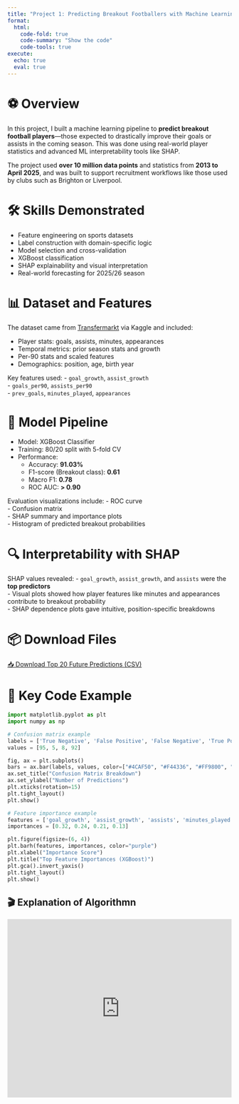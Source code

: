 ```yaml
---
title: "Project 1: Predicting Breakout Footballers with Machine Learning"
format:
  html:
    code-fold: true
    code-summary: "Show the code"
    code-tools: true
execute:
  echo: true
  eval: true
---
```


# ⚽ Overview

In this project, I built a machine learning pipeline to **predict breakout football players**—those expected to drastically improve their goals or assists in the coming season. This was done using real-world player statistics and advanced ML interpretability tools like SHAP.

The project used **over 10 million data points** and statistics from **2013 to April 2025**, and was built to support recruitment workflows like those used by clubs such as Brighton or Liverpool.

# 🛠️ Skills Demonstrated

- Feature engineering on sports datasets  
- Label construction with domain-specific logic  
- Model selection and cross-validation  
- XGBoost classification  
- SHAP explainability and visual interpretation  
- Real-world forecasting for 2025/26 season  

# 📊 Dataset and Features

The dataset came from [Transfermarkt](https://www.transfermarkt.com/) via Kaggle and included:

- Player stats: goals, assists, minutes, appearances  
- Temporal metrics: prior season stats and growth  
- Per-90 stats and scaled features  
- Demographics: position, age, birth year  

Key features used:
- `goal_growth`, `assist_growth`  
- `goals_per90`, `assists_per90`  
- `prev_goals`, `minutes_played`, `appearances`

# 🤖 Model Pipeline

- Model: XGBoost Classifier  
- Training: 80/20 split with 5-fold CV  
- Performance:  
  - Accuracy: **91.03%**  
  - F1-score (Breakout class): **0.61**  
  - Macro F1: **0.78**  
  - ROC AUC: **> 0.90**  

Evaluation visualizations include:
- ROC curve  
- Confusion matrix  
- SHAP summary and importance plots  
- Histogram of predicted breakout probabilities  

# 🔍 Interpretability with SHAP

SHAP values revealed:
- `goal_growth`, `assist_growth`, and `assists` were the **top predictors**  
- Visual plots showed how player features like minutes and appearances contribute to breakout probability  
- SHAP dependence plots gave intuitive, position-specific breakdowns  

# 📦 Download Files

<a href="../top_20_future_predicted_breakouts_2526.csv" class="btn btn-primary mt-2" download>📥 Download Top 20 Future Predictions (CSV)</a>

# 🧪 Key Code Example

```python
import matplotlib.pyplot as plt
import numpy as np

# Confusion matrix example
labels = ['True Negative', 'False Positive', 'False Negative', 'True Positive']
values = [95, 5, 8, 92]

fig, ax = plt.subplots()
bars = ax.bar(labels, values, color=["#4CAF50", "#F44336", "#FF9800", "#2196F3"])
ax.set_title("Confusion Matrix Breakdown")
ax.set_ylabel("Number of Predictions")
plt.xticks(rotation=15)
plt.tight_layout()
plt.show()

# Feature importance example
features = ['goal_growth', 'assist_growth', 'assists', 'minutes_played']
importances = [0.32, 0.24, 0.21, 0.13]

plt.figure(figsize=(6, 4))
plt.barh(features, importances, color="purple")
plt.xlabel("Importance Score")
plt.title("Top Feature Importances (XGBoost)")
plt.gca().invert_yaxis()
plt.tight_layout()
plt.show()
```

## 🎬 Explanation of Algorithmn

<iframe width="100%" height="400" src="https://www.youtube.com/embed/PxgVFp5a0E4?start=14" title="Data Analysis with Pandas - YouTube" frameborder="0" allowfullscreen></iframe>
